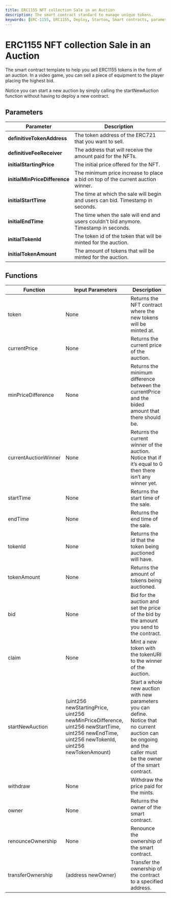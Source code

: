 ```yaml
---
title: ERC1155 NFT collection Sale in an Auction
description: The smart contract standard to manage unique tokens.
keywords: [ERC-1155, ERC1155, Deploy, Starton, Smart contracts, parameters, functions]
---
```


# ERC1155 NFT collection Sale in an Auction

<p>The smart contract template to help you sell ERC1155 tokens in the form of an auction. In a video game, you can sell a piece of equipment to the player placing the highest bid.</p>
	<p>Notice you can start a new auction by simply calling the startNewAuction function without having to deploy a new contract.</p>

## Parameters

| Parameter                     | Description                                                                                     |
|-------------------------------| ----------------------------------------------------------------------------------------------- |
| **definitiveTokenAddress**    | The token address of the ERC721 that you want to sell.                                          |
| **definitiveFeeReceiver**     | The address that will receive the amount paid for the NFTs.                                     |
| **initialStartingPrice**      | The initial price offered for the NFT.                                                          |
| **initialMinPriceDifference** | The minimum price increase to place a bid on top of the current auction winner.                 |
| **initialStartTime**          | The time at which the sale will begin and users can bid. Timestamp in seconds.                  |
| **initialEndTime**            | The time when the sale will end and users couldn't bid anymore. Timestamp in seconds.           |
| **initialTokenId**            | The token id of the token that will be minted for the auction. |
| **initialTokenAmount**        | The amount of tokens that will be minted for the auction. |

## Functions

| Function             | Input Parameters                                                                                                                                | Description                                                                                                                                                         |
| -------------------- | ----------------------------------------------------------------------------------------------------------------------------------------------- | ------------------------------------------------------------------------------------------------------------------------------------------------------------------- |
| token                | None                                                                                                                                            | Returns the NFT contract where the new tokens will be minted at.                                                                                                    |
| currentPrice         | None                                                                                                                                            | Returns the current price of the auction.                                                                                                                           |
| minPriceDifference   | None                                                                                                                                            | Returns the minimum difference between the currentPrice and the bided amount that there should be.                                                                  |
| currentAuctionWinner | None                                                                                                                                            | Returns the current winner of the auction. Notice that if it’s equal to 0 then there isn’t any winner yet.                                                          |
| startTime            | None                                                                                                                                            | Returns the start time of the sale.                                                                                                                                 |
| endTime              | None                                                                                                                                            | Returns the end time of the sale.                                                                                                                                   |
| tokenId              | None                                                                                                                                            | Returns the id that the token being auctioned will have.                                                                                                            |
| tokenAmount          | None                                                                                                                                            | Returns the amount of tokens being auctioned.                                                                                                                       |
| bid                  | None                                                                                                                                            | Bid for the auction and set the price of the bid by the amount you send to the contract.                                                                            |
| claim                | None                                                                                                                                            | Mint a new token with the tokenURI to the winner of the auction.                                                                                                    |
| startNewAuction      | (uint256 newStartingPrice, uint256 newMinPriceDifference, uint256 newStartTime, uint256 newEndTime, uint256 newTokenId, uint256 newTokenAmount) | Start a whole new auction with new parameters you can define. Notice that no current auction can be ongoing and the caller must be the owner of the smart contract. |
| withdraw             | None                                                                                                                                            | Withdraw the price paid for the mints.                                                                                                                              |
| owner                | None                                                                                                                                            | Returns the owner of the smart contract.                                                                                                                            |
| renounceOwnership    | None                                                                                                                                            | Renounce the ownership of the smart contract.                                                                                                                       |
| transferOwnership    | (address newOwner)                                                                                                                              | Transfer the ownership of the contract to a specified address.                                                                                                      |
